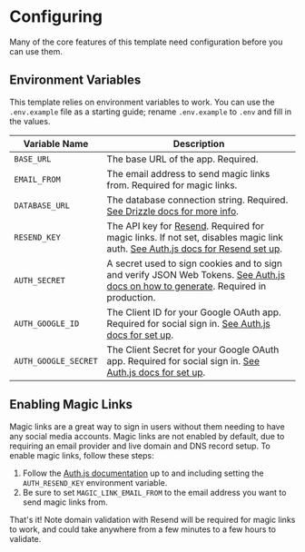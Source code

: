 # Configuring

Many of the core features of this template need configuration before you can use them.

## Environment Variables

This template relies on environment variables to work. You can use the `.env.example` file as a starting guide; rename `.env.example` to `.env` and fill in the values.

| Variable Name        | Description                                                                                                                                                                                        |
| -------------------- | -------------------------------------------------------------------------------------------------------------------------------------------------------------------------------------------------- |
| `BASE_URL`           | The base URL of the app. Required.                                                                                                                                                                 |
| `EMAIL_FROM`         | The email address to send magic links from. Required for magic links.                                                                                                                              |
| `DATABASE_URL`       | The database connection string. Required. [See Drizzle docs for more info](https://orm.drizzle.team/docs/connect-overview).                                                                        |
| `RESEND_KEY`         | The API key for [Resend](https://resend.com/). Required for magic links. If not set, disables magic link auth. [See Auth.js docs for Resend set up](https://authjs.dev/guides/configuring-resend). |
| `AUTH_SECRET`        | A secret used to sign cookies and to sign and verify JSON Web Tokens. [See Auth.js docs on how to generate](https://authjs.dev/getting-started/deployment#auth_secret). Required in production.    |
| `AUTH_GOOGLE_ID`     | The Client ID for your Google OAuth app. Required for social sign in. [See Auth.js docs for set up](https://authjs.dev/getting-started/providers/google#setup).                                    |
| `AUTH_GOOGLE_SECRET` | The Client Secret for your Google OAuth app. Required for social sign in. [See Auth.js docs for set up](https://authjs.dev/getting-started/providers/google#setup).                                |

## Enabling Magic Links

Magic links are a great way to sign in users without them needing to have any social media accounts. Magic links are not enabled by default, due to requiring an email provider and live domain and DNS record setup. To enable magic links, follow these steps:

1. Follow the [Auth.js documentation](https://authjs.dev/getting-started/providers/resend#configuration) up to and including setting the `AUTH_RESEND_KEY` environment variable.
2. Be sure to set `MAGIC_LINK_EMAIL_FROM` to the email address you want to send magic links from.

That's it! Note domain validation with Resend will be required for magic links to work, and could take anywhere from a few minutes to a few hours to validate.
